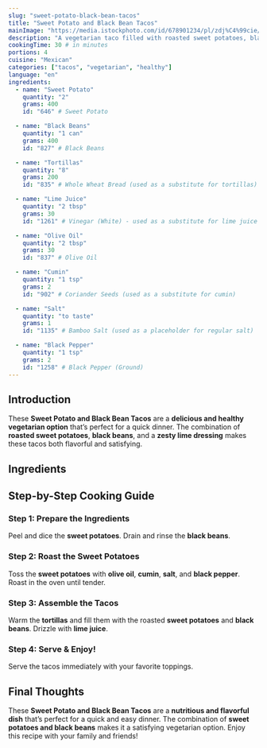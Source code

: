 ```yaml
---
slug: "sweet-potato-black-bean-tacos"
title: "Sweet Potato and Black Bean Tacos"
mainImage: "https://media.istockphoto.com/id/678901234/pl/zdj%C4%99cie/sweet-potato-black-bean-tacos.webp?s=2048x2048&w=is&k=20&c=REPhFUpU1x0uyRJHiKwhMilpgpsyo7yj7AdNK71XZS8="
description: "A vegetarian taco filled with roasted sweet potatoes, black beans, and a zesty lime dressing."
cookingTime: 30 # in minutes
portions: 4
cuisine: "Mexican"
categories: ["tacos", "vegetarian", "healthy"]
language: "en"
ingredients:
  - name: "Sweet Potato"
    quantity: "2"
    grams: 400
    id: "646" # Sweet Potato

  - name: "Black Beans"
    quantity: "1 can"
    grams: 400
    id: "827" # Black Beans

  - name: "Tortillas"
    quantity: "8"
    grams: 200
    id: "835" # Whole Wheat Bread (used as a substitute for tortillas)

  - name: "Lime Juice"
    quantity: "2 tbsp"
    grams: 30
    id: "1261" # Vinegar (White) - used as a substitute for lime juice

  - name: "Olive Oil"
    quantity: "2 tbsp"
    grams: 30
    id: "837" # Olive Oil

  - name: "Cumin"
    quantity: "1 tsp"
    grams: 2
    id: "902" # Coriander Seeds (used as a substitute for cumin)

  - name: "Salt"
    quantity: "to taste"
    grams: 1
    id: "1135" # Bamboo Salt (used as a placeholder for regular salt)

  - name: "Black Pepper"
    quantity: "1 tsp"
    grams: 2
    id: "1258" # Black Pepper (Ground)
---
```



## Introduction

These **Sweet Potato and Black Bean Tacos** are a **delicious and healthy vegetarian option** that’s perfect for a quick dinner. The combination of **roasted sweet potatoes**, **black beans**, and a **zesty lime dressing** makes these tacos both flavorful and satisfying.

## Ingredients

<IngredientsList
  ingredients={frontmatter.ingredients}
  portions={frontmatter.portions}
/>

## Step-by-Step Cooking Guide

### Step 1: Prepare the Ingredients

Peel and dice the **sweet potatoes**. Drain and rinse the **black beans**.

<CookingStep action="cutting_vegetables_potato" />

### Step 2: Roast the Sweet Potatoes

Toss the **sweet potatoes** with **olive oil**, **cumin**, **salt**, and **black pepper**. Roast in the oven until tender.

<CookingStep action="roasting_oven_vegetablesMix" />

### Step 3: Assemble the Tacos

Warm the **tortillas** and fill them with the roasted **sweet potatoes** and **black beans**. Drizzle with **lime juice**.

<CookingStep action="mixing_bowl_vegetables_salad" />

### Step 4: Serve & Enjoy!

Serve the tacos immediately with your favorite toppings.

## Final Thoughts

These **Sweet Potato and Black Bean Tacos** are a **nutritious and flavorful dish** that’s perfect for a quick and easy dinner. The combination of **sweet potatoes and black beans** makes it a satisfying vegetarian option. Enjoy this recipe with your family and friends!

<NutritionFacts ingredients={frontmatter.ingredients} />
